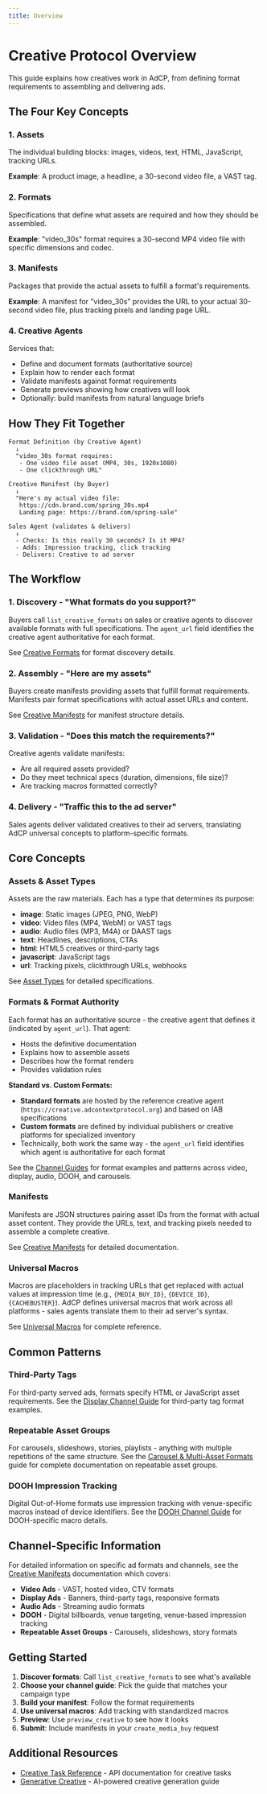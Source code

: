 ```yaml
---
title: Overview
---
```


# Creative Protocol Overview

This guide explains how creatives work in AdCP, from defining format requirements to assembling and delivering ads.

## The Four Key Concepts

### 1. **Assets**
The individual building blocks: images, videos, text, HTML, JavaScript, tracking URLs.

**Example**: A product image, a headline, a 30-second video file, a VAST tag.

### 2. **Formats**
Specifications that define what assets are required and how they should be assembled.

**Example**: "video_30s" format requires a 30-second MP4 video file with specific dimensions and codec.

### 3. **Manifests**
Packages that provide the actual assets to fulfill a format's requirements.

**Example**: A manifest for "video_30s" provides the URL to your actual 30-second video file, plus tracking pixels and landing page URL.

### 4. **Creative Agents**
Services that:
- Define and document formats (authoritative source)
- Explain how to render each format
- Validate manifests against format requirements
- Generate previews showing how creatives will look
- Optionally: build manifests from natural language briefs

## How They Fit Together

```
Format Definition (by Creative Agent)
  ↓
  "video_30s format requires:
   - One video file asset (MP4, 30s, 1920x1080)
   - One clickthrough URL"

Creative Manifest (by Buyer)
  ↓
  "Here's my actual video file:
   https://cdn.brand.com/spring_30s.mp4
   Landing page: https://brand.com/spring-sale"

Sales Agent (validates & delivers)
  ↓
  - Checks: Is this really 30 seconds? Is it MP4?
  - Adds: Impression tracking, click tracking
  - Delivers: Creative to ad server
```

## The Workflow

### 1. **Discovery** - "What formats do you support?"

Buyers call `list_creative_formats` on sales or creative agents to discover available formats with full specifications. The `agent_url` field identifies the creative agent authoritative for each format.

See [Creative Formats](./formats.mdx) for format discovery details.

### 2. **Assembly** - "Here are my assets"

Buyers create manifests providing assets that fulfill format requirements. Manifests pair format specifications with actual asset URLs and content.

See [Creative Manifests](./creative-manifests.mdx) for manifest structure details.

### 3. **Validation** - "Does this match the requirements?"

Creative agents validate manifests:
- Are all required assets provided?
- Do they meet technical specs (duration, dimensions, file size)?
- Are tracking macros formatted correctly?

### 4. **Delivery** - "Traffic this to the ad server"

Sales agents deliver validated creatives to their ad servers, translating AdCP universal concepts to platform-specific formats.

## Core Concepts

### Assets & Asset Types
Assets are the raw materials. Each has a type that determines its purpose:
- **image**: Static images (JPEG, PNG, WebP)
- **video**: Video files (MP4, WebM) or VAST tags
- **audio**: Audio files (MP3, M4A) or DAAST tags
- **text**: Headlines, descriptions, CTAs
- **html**: HTML5 creatives or third-party tags
- **javascript**: JavaScript tags
- **url**: Tracking pixels, clickthrough URLs, webhooks

See [Asset Types](asset-types.mdx) for detailed specifications.

### Formats & Format Authority
Each format has an authoritative source - the creative agent that defines it (indicated by `agent_url`). That agent:
- Hosts the definitive documentation
- Explains how to assemble assets
- Describes how the format renders
- Provides validation rules

**Standard vs. Custom Formats:**
- **Standard formats** are hosted by the reference creative agent (`https://creative.adcontextprotocol.org`) and based on IAB specifications
- **Custom formats** are defined by individual publishers or creative platforms for specialized inventory
- Technically, both work the same way - the `agent_url` field identifies which agent is authoritative for each format

See the [Channel Guides](channels/video.mdx) for format examples and patterns across video, display, audio, DOOH, and carousels.

### Manifests
Manifests are JSON structures pairing asset IDs from the format with actual asset content. They provide the URLs, text, and tracking pixels needed to assemble a complete creative.

See [Creative Manifests](creative-manifests.mdx) for detailed documentation.

### Universal Macros
Macros are placeholders in tracking URLs that get replaced with actual values at impression time (e.g., `{MEDIA_BUY_ID}`, `{DEVICE_ID}`, `{CACHEBUSTER}`). AdCP defines universal macros that work across all platforms - sales agents translate them to their ad server's syntax.

See [Universal Macros](universal-macros.mdx) for complete reference.

## Common Patterns

### Third-Party Tags
For third-party served ads, formats specify HTML or JavaScript asset requirements. See the [Display Channel Guide](channels/display.mdx) for third-party tag format examples.

### Repeatable Asset Groups
For carousels, slideshows, stories, playlists - anything with multiple repetitions of the same structure. See the [Carousel & Multi-Asset Formats](channels/carousels.mdx) guide for complete documentation on repeatable asset groups.

### DOOH Impression Tracking
Digital Out-of-Home formats use impression tracking with venue-specific macros instead of device identifiers. See the [DOOH Channel Guide](channels/dooh.mdx) for DOOH-specific macro details.

## Channel-Specific Information

For detailed information on specific ad formats and channels, see the [Creative Manifests](creative-manifests.mdx) documentation which covers:

- **Video Ads** - VAST, hosted video, CTV formats
- **Display Ads** - Banners, third-party tags, responsive formats
- **Audio Ads** - Streaming audio formats
- **DOOH** - Digital billboards, venue targeting, venue-based impression tracking
- **Repeatable Asset Groups** - Carousels, slideshows, story formats

## Getting Started

1. **Discover formats**: Call `list_creative_formats` to see what's available
2. **Choose your channel guide**: Pick the guide that matches your campaign type
3. **Build your manifest**: Follow the format requirements
4. **Use universal macros**: Add tracking with standardized macros
5. **Preview**: Use `preview_creative` to see how it looks
6. **Submit**: Include manifests in your `create_media_buy` request

## Additional Resources

- [Creative Task Reference](task-reference/list_creative_formats.mdx) - API documentation for creative tasks
- [Generative Creative](generative-creative.mdx) - AI-powered creative generation guide
